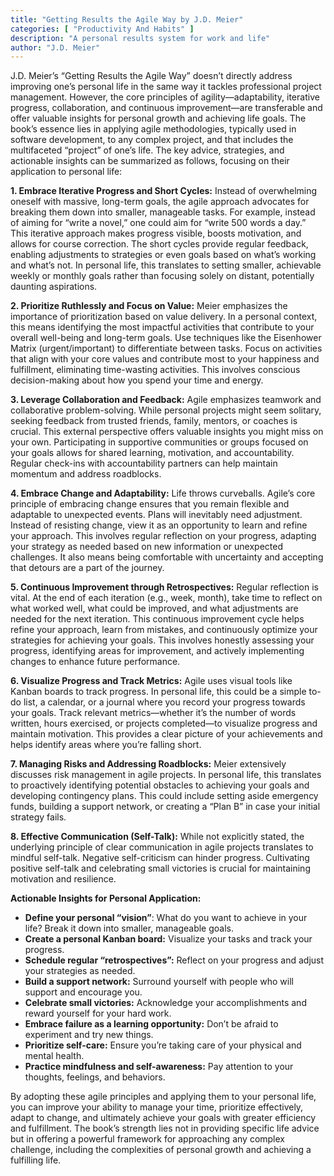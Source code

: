 ```yaml
---
title: "Getting Results the Agile Way by J.D. Meier"
categories: [ "Productivity And Habits" ]
description: "A personal results system for work and life"
author: "J.D. Meier"
---
```

J.D. Meier's "Getting Results the Agile Way" doesn't directly address improving one's personal life in the same way it tackles professional project management.  However, the core principles of agility—adaptability, iterative progress, collaboration, and continuous improvement—are transferable and offer valuable insights for personal growth and achieving life goals. The book's essence lies in applying agile methodologies, typically used in software development, to any complex project, and that includes the multifaceted "project" of one's life.  The key advice, strategies, and actionable insights can be summarized as follows, focusing on their application to personal life:

**1. Embrace Iterative Progress and Short Cycles:**  Instead of overwhelming oneself with massive, long-term goals, the agile approach advocates for breaking them down into smaller, manageable tasks.  For example, instead of aiming for "write a novel," one could aim for "write 500 words a day."  This iterative approach makes progress visible, boosts motivation, and allows for course correction.  The short cycles provide regular feedback, enabling adjustments to strategies or even goals based on what's working and what's not. In personal life, this translates to setting smaller, achievable weekly or monthly goals rather than focusing solely on distant, potentially daunting aspirations.

**2. Prioritize Ruthlessly and Focus on Value:**  Meier emphasizes the importance of prioritization based on value delivery. In a personal context, this means identifying the most impactful activities that contribute to your overall well-being and long-term goals.  Use techniques like the Eisenhower Matrix (urgent/important) to differentiate between tasks.  Focus on activities that align with your core values and contribute most to your happiness and fulfillment, eliminating time-wasting activities.  This involves conscious decision-making about how you spend your time and energy.

**3. Leverage Collaboration and Feedback:**  Agile emphasizes teamwork and collaborative problem-solving.  While personal projects might seem solitary, seeking feedback from trusted friends, family, mentors, or coaches is crucial.  This external perspective offers valuable insights you might miss on your own.  Participating in supportive communities or groups focused on your goals allows for shared learning, motivation, and accountability.  Regular check-ins with accountability partners can help maintain momentum and address roadblocks.

**4. Embrace Change and Adaptability:** Life throws curveballs.  Agile's core principle of embracing change ensures that you remain flexible and adaptable to unexpected events.  Plans will inevitably need adjustment.  Instead of resisting change, view it as an opportunity to learn and refine your approach. This involves regular reflection on your progress, adapting your strategy as needed based on new information or unexpected challenges.  It also means being comfortable with uncertainty and accepting that detours are a part of the journey.

**5. Continuous Improvement through Retrospectives:**  Regular reflection is vital.  At the end of each iteration (e.g., week, month), take time to reflect on what worked well, what could be improved, and what adjustments are needed for the next iteration.  This continuous improvement cycle helps refine your approach, learn from mistakes, and continuously optimize your strategies for achieving your goals. This involves honestly assessing your progress, identifying areas for improvement, and actively implementing changes to enhance future performance.

**6. Visualize Progress and Track Metrics:**  Agile uses visual tools like Kanban boards to track progress.  In personal life, this could be a simple to-do list, a calendar, or a journal where you record your progress towards your goals.  Track relevant metrics—whether it's the number of words written, hours exercised, or projects completed—to visualize progress and maintain motivation.  This provides a clear picture of your achievements and helps identify areas where you're falling short.


**7. Managing Risks and Addressing Roadblocks:** Meier extensively discusses risk management in agile projects. In personal life, this translates to proactively identifying potential obstacles to achieving your goals and developing contingency plans. This could include setting aside emergency funds, building a support network, or creating a "Plan B" in case your initial strategy fails.


**8. Effective Communication (Self-Talk):** While not explicitly stated, the underlying principle of clear communication in agile projects translates to mindful self-talk.  Negative self-criticism can hinder progress.  Cultivating positive self-talk and celebrating small victories is crucial for maintaining motivation and resilience.

**Actionable Insights for Personal Application:**

* **Define your personal "vision"**: What do you want to achieve in your life? Break it down into smaller, manageable goals.
* **Create a personal Kanban board:**  Visualize your tasks and track your progress.
* **Schedule regular "retrospectives":**  Reflect on your progress and adjust your strategies as needed.
* **Build a support network:** Surround yourself with people who will support and encourage you.
* **Celebrate small victories:** Acknowledge your accomplishments and reward yourself for your hard work.
* **Embrace failure as a learning opportunity:**  Don't be afraid to experiment and try new things.
* **Prioritize self-care:**  Ensure you're taking care of your physical and mental health.
* **Practice mindfulness and self-awareness:** Pay attention to your thoughts, feelings, and behaviors.

By adopting these agile principles and applying them to your personal life, you can improve your ability to manage your time, prioritize effectively, adapt to change, and ultimately achieve your goals with greater efficiency and fulfillment. The book's strength lies not in providing specific life advice but in offering a powerful framework for approaching any complex challenge, including the complexities of personal growth and achieving a fulfilling life.


